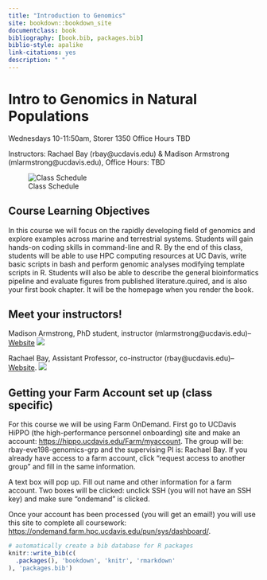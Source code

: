 ```yaml
--- 
title: "Introduction to Genomics"
site: bookdown::bookdown_site
documentclass: book
bibliography: [book.bib, packages.bib]
biblio-style: apalike
link-citations: yes
description: " "
---
```

# Intro to Genomics in Natural Populations
Wednesdays 10-11:50am, Storer 1350
Office Hours TBD

Instructors:  Rachael Bay (rbay@ucdavis.edu) & Madison Armstrong (mlarmstrong@ucdavis.edu), Office Hours: TBD

![Class Schedule](./figs/schedule.png)

## Course Learning Objectives
In this course we will focus on the rapidly developing field of genomics and explore examples across marine and terrestrial systems. Students will gain hands-on coding skills in command-line and R. By the end of this class, students will be able to use HPC computing resources at UC Davis, write basic scripts in bash and perform genomic analyses modifying template scripts in R. Students will also be able to describe the general bioinformatics pipeline and  evaluate figures from published literature.quired, and is also your first book chapter. It will be the homepage when you render the book.

## Meet your instructors!

Madison Armstrong, PhD student, instructor (mlarmstrong@ucdavis.edu)-- [Website](https://madisonarmstrong.me/)
![](./figs/Maddie Medium.png)

Rachael Bay, Assistant Professor, co-instructor (rbay@ucdavis.edu)-- [Website](https://baylab.github.io/).
![](./figs/Rachael.jpg)

## Getting your Farm Account set up (class specific)
For this course we will be using Farm OnDemand. First go to UCDavis HiPPO (the high-performance personnel onboarding) site and make an account: <https://hippo.ucdavis.edu/Farm/myaccount>. The group will be: rbay-eve198-genomics-grp and the supervising PI is: Rachael Bay. If you already have access to a farm account, click “request access to another group” and fill in the same information.

A text box will pop up. Fill out name and other information for a farm account. Two boxes will be clicked: unclick SSH (you will not have an SSH key) and make sure “ondemand” is clicked.

Once your account has been processed (you will get an email!) you will use this site to complete all coursework: <https://ondemand.farm.hpc.ucdavis.edu/pun/sys/dashboard/>.

```r
# automatically create a bib database for R packages
knitr::write_bib(c(
  .packages(), 'bookdown', 'knitr', 'rmarkdown'
), 'packages.bib')
```
